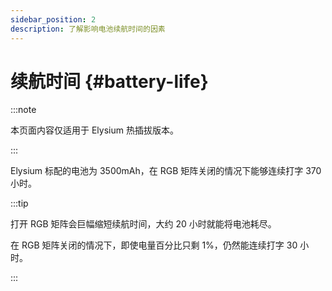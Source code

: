 ```yaml
---
sidebar_position: 2
description: 了解影响电池续航时间的因素
---
```


# 续航时间 {#battery-life}

:::note

本页面内容仅适用于 Elysium 热插拔版本。

:::

Elysium 标配的电池为 3500mAh，在 RGB 矩阵关闭的情况下能够连续打字 370 小时。

:::tip

打开 RGB 矩阵会巨幅缩短续航时间，大约 20 小时就能将电池耗尽。

在 RGB 矩阵关闭的情况下，即使电量百分比只剩 1%，仍然能连续打字 30 小时。

:::
